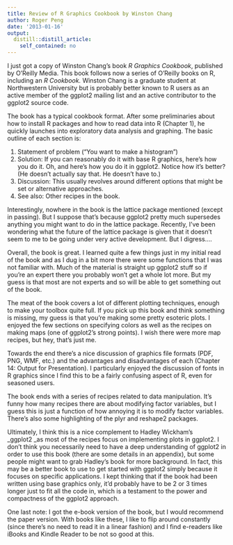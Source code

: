 ```yaml
---
title: Review of R Graphics Cookbook by Winston Chang
author: Roger Peng
date: '2013-01-16'
output:
  distill::distill_article:
    self_contained: no
---
```


I just got a copy of Winston Chang's book _R Graphics Cookbook_, published by O'Reilly Media. This book follows now a series of O'Reilly books on R, including an _R Cookbook._ Winston Chang is a graduate student at Northwestern University but is probably better known to R users as an active member of the ggplot2 mailing list and an active contributor to the ggplot2 source code.

The book has a typical cookbook format. After some preliminaries about how to install R packages and how to read data into R (Chapter 1), he quickly launches into exploratory data analysis and graphing. The basic outline of each section is:

  1. Statement of problem ("You want to make a histogram")
  2. Solution: If you can reasonably do it with base R graphics, here's how you do it. Oh, and here's how you do it in ggplot2. Notice how it's better? (He doesn't actually say that. He doesn't have to.)
  3. Discussion: This usually revolves around different options that might be set or alternative approaches.
  4. See also: Other recipes in the book.

Interestingly, nowhere in the book is the lattice package mentioned (except in passing). But I suppose that's because ggplot2 pretty much supersedes anything you might want to do in the lattice package. Recently, I've been wondering what the future of the lattice package is given that it doesn't seem to me to be going under very active development. But I digress....

Overall, the book is great. I learned quite a few things just in my initial read of the book and as I dug in a bit more there were some functions that I was not familiar with. Much of the material is straight up ggplot2 stuff so if you're an expert there you probably won't get a whole lot more. But my guess is that most are not experts and so will be able to get something out of the book.

The meat of the book covers a lot of different plotting techniques, enough to make your toolbox quite full. If you pick up this book and think something is missing, my guess is that you're making some pretty esoteric plots. I enjoyed the few sections on specifying colors as well as the recipes on making maps (one of ggplot2's strong points). I wish there were more map recipes, but hey, that's just me.

Towards the end there's a nice discussion of graphics file formats (PDF, PNG, WMF, etc.) and the advantages and disadvantages of each (Chapter 14: Output for Presentation). I particularly enjoyed the discussion of fonts in R graphics since I find this to be a fairly confusing aspect of R, even for seasoned users.

The book ends with a series of recipes related to data manipulation. It's funny how many recipes there are about modifying factor variables, but I guess this is just a function of how annoying it is to modify factor variables. There's also some highlighting of the plyr and reshape2 packages.

Ultimately, I think this is a nice complement to Hadley Wickham's _ggplot2 _as most of the recipes focus on implementing plots in ggplot2. I don't think you necessarily need to have a deep understanding of ggplot2 in order to use this book (there are some details in an appendix), but some people might want to grab Hadley's book for more background. In fact, this may be a better book to use to get started with ggplot2 simply because it focuses on specific applications. I kept thinking that if the book had been written using base graphics only, it'd probably have to be 2 or 3 times longer just to fit all the code in, which is a testament to the power and compactness of the ggplot2 approach.

One last note: I got the e-book version of the book, but I would recommend the paper version. With books like these, I like to flip around constantly (since there's no need to read it in a linear fashion) and I find e-readers like iBooks and Kindle Reader to be not so good at this.
